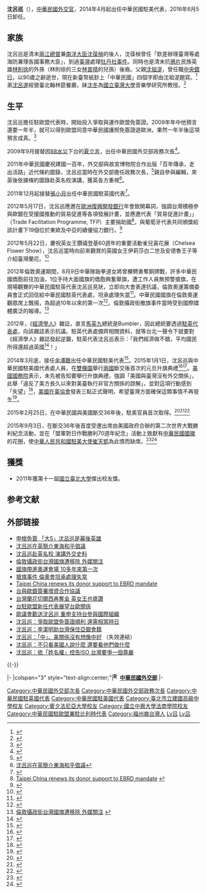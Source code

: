 {{Infobox_officeholder
| name = 沈呂巡
| image name =Lyu-hsun Shen from VOA.jpg
| width =200px
| office ={{ROC}}第13任[[中華民國駐美國大使列表|駐美代表]]
| term_start = 2014年3月1日
| term_end   = 2016年6月5日
| premierroc = [[江宜樺|江宜樺]]<br>[[毛治國|毛治國]]<br>[[張善政|張善政]]<br>[[林全|林全]]
| predecessor = [[金溥聰|金溥聰]]
| successor = [[高碩泰|高碩泰]]
| office1 = {{ROC}}第8任[[中華民國駐英國大使列表|駐英代表]]
| term_start1 = 2011年12月15日
| term_end1   = 2014年2月28日
| premierroc1 = [[吳敦義|吳敦義]]<br>[[陳冲_(臺灣)|陳沖]]<br>[[江宜樺|江宜樺]]
| predecessor1 = [[張小月|張小月]]
| successor1 = [[劉志攻|劉志攻]]
| Native place = [[福建省_(中華民國)|福建省]][[林森縣|林森縣]]
| place of birth = {{ROC}}[[臺灣省|臺灣省]][[臺北市|臺北市]]<ref>{{Cite web |url=https://www.president.gov.tw/NEWS/20404 |title=總統主持外交事務有功人員授勳典禮 - 中華民國總統府 |access-date=2021-02-13 |archive-date=2021-10-27 |archive-url=https://web.archive.org/web/20211027013920/https://www.president.gov.tw/NEWS/20404 |dead-url=no }}</ref>
| date of birth = {{birth date and age|1949|11|12}}
| nationality = {{ROC}}
| party = {{KMT|23px}}
| educate =
*[[臺北市立建國高級中學|臺北市立建國高級中學]]畢業（1968）
*[[國立中興大學法商學院|國立中興大學法商學院]] (現[[國立臺北大學|國立臺北大學]]) 法學士（1972）
*美國[[賓州大學|賓州大學]]國際關係學碩士（1979）
*美國賓州大學國際關係學博士（1982）
| past =
*駐美國代表處國會組諮議<br><span style="color: blue;">（1982-1988）</span>
*亞洲開發銀行第18屆年會中華民國代表團顧問<br><span style="color: blue;">（1985）</span>
*中華民國外交部專門委員<br><span style="color: blue;">（1988-1991）</span>
*中華民國外交部北美司科長<br><span style="color: blue;">（1988-1991）</span>
*駐美國堪薩斯辦事處處長<br><span style="color: blue;">（1991-1993）</span>
*駐美國代表處秘書（政治）組長<br><span style="color: blue;">（1993-1994）</span>
*駐美國代表處國會組長<br><span style="color: blue;">（1994-1996）</span>
*中華民國外交部參事<br><span style="color: blue;">（1996-1999）</span>
*中華民國外交部北美司司長<br><span style="color: blue;">（1996-1999）</span>
*中華民國駐美國副代表<br><span style="color: blue;">（1999-2003）</span>
*駐日內瓦辦事處處長<br><span style="color: blue;">（2003-2008）</span>
*駐比利時代表處代表<br><span style="color: blue;">（2008.12.04-2009.10.20）</span>
*駐歐盟代表<br><span style="color: blue;">（2008.12.14-2009.10.20）</span>
*中華民國外交部政務次長<br><span style="color: blue;">（2009.10.21-2011-12-14）</span>
*駐英國代表處代表<br><span style="color: blue;">（2011.12.15-2014.2.28）</span>
*中華民國駐美國代表<br><span style="color: blue;">（2014.3.1-2016.6.5）</span>
*國立臺灣大學政治系教授級專業技術人員
}}
'''沈呂巡'''（{{bd|1949年|11月12日|||}}），[[中華民國|中華民國]][[外交官|外交官]]，2014年4月起出任中華民國駐美代表，2016年6月5日卸任。

==家族==
沈呂巡是清末[[兩江總督|兩江總督]]兼[[南洋大臣|南洋大臣]][[沈葆楨|沈葆楨]]的後人，沈葆楨曾任「欽差辦理臺灣等處海防兼理各國事務大臣」，到過[[臺灣|臺灣]]處理[[牡丹社事件|牡丹社事件]]。同時也是清末抗[[鴉片|鴉片]]民族英雄[[林則徐|林則徐]]的外孫（林則徐的三女[[林普晴|林普晴]]的兒孫）後裔。父親[[沈祖湜|沈祖湜]]，曾任職[[中央銀行|中央銀行]]，以90歲之齡逝世，現在新臺幣紙鈔上「中華民國」四個字即由沈祖湜題寫。<ref>{{cite news|url=http://www.cna.com.tw/news/aipl/201501140366-1.aspx|title=沈呂巡父逝 近日返台奔喪|publisher=中央社|date=2015-01-14|accessdate=2015-01-14|archive-date=2015-04-02|archive-url=https://web.archive.org/web/20150402171238/http://www.cna.com.tw/news/aipl/201501140366-1.aspx|dead-url=no}}</ref>弟[[沈呂遂|沈呂遂]]經營臺北翰林筵餐廳，妹[[沈冬|沈冬]]為[[國立臺灣大學|國立臺灣大學]]音樂學研究所教授。<ref>{{cite news|url=http://xintai.hosthk133.idc-icp.com/hanlinyan/index.php?c=main&a=commentsshow&id=20|title=福州官府菜 主人身世顯赫|publisher=[[聯合報|聯合報]]|date=2011-04|language=zh-tw}}{{Dead link|date=2018年10月 |bot=InternetArchiveBot |fix-attempted=yes }}</ref>

==生平==
沈呂巡擔任駐歐盟代表時，開始投入爭取與運作歐盟免簽證。2009年年中他預言還要一年半，就可以得到歐盟同意中華民國護照免簽證遊歐洲，果然一年半後這項預言成真。<ref>{{Cite web |url=http://udn.com/NEWS/NATIONAL/NATS4/5997827.shtml |title=申根免簽 「大S」沈呂巡是幕後英雄 |accessdate=2013-03-03 |archive-date=2014-05-22 |archive-url=https://web.archive.org/web/20140522141332/http://udn.com/NEWS/NATIONAL/NATS4/5997827.shtml |dead-url=no }}</ref>

2009年9月接替因[[88水災|88水災]]下台的[[夏立言|夏立言]]，出任中華民國外交部政務次長<ref>{{Cite web |url=http://epochtimes.com/b5/9/9/16/n2658863.htm |title=楊念祖任國防部副部長 外交部政次沈呂巡 |accessdate=2009-11-20 |archive-date=2014-03-16 |archive-url=https://web.archive.org/web/20140316212604/http://www.epochtimes.com/b5/9/9/16/n2658863.htm |dead-url=no }}</ref>。

2011年中華民國慶祝建國一百年，外交部與故宮博物院合作出版「百年傳承，走出活路」近代條約圖錄，沈呂巡當時在外交部擔任政務次長，<ref>{{Cite web |url=http://www.cna.com.tw/News/aOPL/201212070087-1.aspx |title=沈呂巡赴英名校 演講外交史料 |access-date=2013-03-03 |archive-url=https://web.archive.org/web/20121208012715/http://www.cna.com.tw/News/aOPL/201212070087-1.aspx |archive-date=2012-12-08 |dead-url=yes }}</ref>親自參與編輯，來英後依據條約圖錄赴英名校演講，獲英各方重視<ref>[http://news.rti.org.tw/index_newsContent.aspx?nid=403804 沈呂巡在英簡介東海和平倡議]{{dead link|date=2018年3月 |bot=InternetArchiveBot |fix-attempted=yes }}</ref>。

2011年12月起接替[[張小月|張小月]]出任中華民國駐英國代表<ref>{{Cite web |url=http://www.epochtimes.com/b5/11/12/14/n3457370.htm%E6%B2%88%E5%91%82%E5%B7%A1%E5%8D%B8%E4%BB%BB%E9%A7%90%E8%8B%B1--%E4%B8%8D%E6%94%B9%E7%9B%B4%E8%A8%80%E6%9C%AC%E8%89%B2 |title=沈呂巡卸任駐英 不改直言本色 |accessdate=2012-04-29 |archive-date=2013-06-13 |archive-url=https://web.archive.org/web/20130613152640/http://www.epochtimes.com/b5/11/12/14/n3457370.htm%E6%B2%88%E5%91%82%E5%B7%A1%E5%8D%B8%E4%BB%BB%E9%A7%90%E8%8B%B1--%E4%B8%8D%E6%94%B9%E7%9B%B4%E8%A8%80%E6%9C%AC%E8%89%B2 |dead-url=no }}</ref>。

2012年5月17日，沈呂巡應邀在[[歐洲復興開發銀行|歐洲復興開發銀行]]年會致開幕詞，強調台灣積極參與歐銀在受援國推動的貿易促進等各項發展計畫，並應邀代表「貿易促進計畫」」（Trade Facilitation Programme, TFP）主要捐助國<ref>[http://www.ebrd.com/english/pages/news/press/2012/120523.shtml  Taipei China renews its donor support to EBRD mandate] {{webarchive|url=https://web.archive.org/web/20140522125815/http://www.ebrd.com/english/pages/news/press/2012/120523.shtml |date=2014-05-22 }}</ref>，與葡萄牙代表共同頒獎給該計畫下19個位於東歐及中亞的績優協力銀行。<ref>{{Cite web |url=http://tw.news.yahoo.com/%E5%8F%B0%E8%88%87%E6%AD%90%E9%8A%80%E7%B0%BD%E7%BD%B2%E5%A2%9E%E8%B3%87%E5%90%88%E4%BD%9C%E5%8D%94%E8%AD%B0-060810031.html |title=台與歐銀簽署增資合作協議 |accessdate=2013-03-03 |archive-date=2014-05-22 |archive-url=https://web.archive.org/web/20140522170021/https://tw.news.yahoo.com/%E5%8F%B0%E8%88%87%E6%AD%90%E9%8A%80%E7%B0%BD%E7%BD%B2%E5%A2%9E%E8%B3%87%E5%90%88%E4%BD%9C%E5%8D%94%E8%AD%B0-060810031.html |dead-url=no }}</ref>

2012年5月22日，慶祝英女王鑽禧登基60週年的重要活動雀兒喜花展（Chelsea Flower Show），沈呂巡當時向前來觀賞的英國女王伊莉莎白二世及安德魯王子等介紹臺灣蘭花。<ref>{{Cite web |url=http://www.libertytimes.com.tw/2012/new/may/23/today-t3.htm |title=台灣蘭花切爾西再奪金 英女王也盛讚 |accessdate=2013-03-03 |archive-date=2013-01-08 |archive-url=https://web.archive.org/web/20130108195851/http://www.libertytimes.com.tw/2012/new/may/23/today-t3.htm |dead-url=no }}</ref>

2012年倫敦奧運期間，8月9日中華隊跆拳道女將曾櫟騁勇奪銅牌戰，許多中華民國僑胞前往加油，1位手持大面國旗的僑胞興奮舉旗，遭工作人員無預警搶旗，在現場觀賽的中華民國駐英代表沈呂巡見狀，立即向大會表達抗議，倫敦奧運籌備委員會正式回信給中華民國駐英代表處，坦承處理失當<ref>{{Cite web |url=http://www.cna.com.tw/News/FirstNews/201208210051-1.aspx |title=搶旗事件 倫奧會坦承處理失當 |accessdate=2013-03-03 |archive-date=2014-05-22 |archive-url=https://web.archive.org/web/20140522141244/http://www.cna.com.tw/News/FirstNews/201208210051-1.aspx |dead-url=no }}</ref>。中華民國國旗在倫敦奧運觀眾席上飄揚，為超過10年以來的第一次<ref>{{Cite web |url=http://www.tvbs.com.tw/news/news_list.asp?no=nunumt198720120809182229 |title=國旗帶進奧運會場 10多年來第一次 |accessdate=2013-03-03 |archive-date=2014-05-22 |archive-url=https://web.archive.org/web/20140522123917/http://www.tvbs.com.tw/news/news_list.asp?no=nunumt198720120809182229 |dead-url=no }}</ref>。倫敦攝政街撤旗事件當時受到國際媒體廣泛的報導。<ref>[http://www.ctitv.com.tw/news_video_c15v90773.html 倫敦攝政街台灣國旗遭移除 外媒關注] {{webarchive|url=https://web.archive.org/web/20140522141906/http://www.ctitv.com.tw/news_video_c15v90773.html |date=2014-05-22 }}</ref>

2012年，《[[經濟學人|經濟學人]]》雜誌，直言[[馬英九|馬英九]]總統是Bumbler，因此總統要透過[[駐英國台北代表處|駐英代表處]]，向該雜誌表示抗議。駐英代表處備齊相關資料，就等台北一聲令下就要對《經濟學人》雜誌發起逆襲，駐英代表沈呂巡表示：「我們經濟做不錯，平均國民所得還超過英國<ref>{{Cite web |url=http://www.youtube.com/watch?v=8cnjukXctjo |title=不甘被罵蠢！馬英九：不實報導 心痛委屈(民視新聞) |accessdate=2012-11-18 |archive-date=2014-04-16 |archive-url=https://web.archive.org/web/20140416173650/http://www.youtube.com/watch?v=8cnjukXctjo |dead-url=no }}</ref>！」

2014年3月底，接任[[金溥聰|金溥聰]]出任中華民國駐美代表<ref>{{Cite web |url=http://www.cna.com.tw/news/aopl/201402070442-1.aspx |title=任駐美代表 沈呂巡：全力以赴 |access-date=2014-03-16 |archive-url=https://web.archive.org/web/20140316224611/http://www.cna.com.tw/news/aopl/201402070442-1.aspx |archive-date=2014-03-16 |dead-url=yes }}</ref>。2015年1月1日，沈呂巡與中華民國駐美國代表處人員，在[[雙橡園|雙橡園]]舉行[[中華民國與美國關係|兩國]]斷交後首次的元旦升旗典禮<ref>{{cite web |title=駐美國代表處36年來首度於雙橡園舉辦元旦升旗典禮 |publisher=[[駐美國台北經濟文化代表處|駐美國台北經濟文化代表處]] |url=http://www.taiwanembassy.org/us/ct.asp?xItem=577172&ctNode=2264&mp=11 |date=2015-01-02 |accessdate=2015-01-03 |language=zh-tw |deadurl=yes |archiveurl=https://archive.today/20150103031612/http://www.taiwanembassy.org/us/ct.asp?xItem=577172&ctNode=2264&mp=11 |archivedate=2015-01-03 }}</ref><ref>{{cite news | title = 台美斷交36年後 雙橡園首辦元旦升旗典禮 | author = 曹郁芬 | publisher = [[自由時報|自由時報]] | url = http://news.ltn.com.tw/news/politics/breakingnews/1195457 | date = 2015-01-02 | accessdate = 2015-01-03 | language = zh-tw | archive-date = 2015-01-02 | archive-url = https://web.archive.org/web/20150102115513/http://news.ltn.com.tw/news/politics/breakingnews/1195457 | dead-url = no }}</ref>。[[美國國務院|美國國務院]]表示，未先被告知要舉行升旗典禮，強調「美國與臺灣沒有外交關係」，此舉「違反了美方長久以來對美臺執行非官方關係的諒解」，並對這項行動感到「失望」<ref>{{cite news | title = 雙橡園升旗 美國務院：違反非官方關係 | author = 曹郁芬 | publisher = [[自由時報|自由時報]] | url = http://news.ltn.com.tw/news/world/breakingnews/1198887 | date = 2015-01-07 | accessdate = 2015-01-07 | language = zh-tw | archive-date = 2015-01-07 | archive-url = https://web.archive.org/web/20150107030829/http://news.ltn.com.tw/news/world/breakingnews/1198887 | dead-url = no }}</ref>，[[美國在臺協會|美國在臺協會]]發表三點正式聲明，希望臺灣方面確保這類事情不再發生<ref>{{cite news | title = AIT強烈聲明：台不應再辦升旗典禮 | author = 曹伯晏 | publisher = [[自由時報|自由時報]] | url = http://news.ltn.com.tw/news/politics/breakingnews/1200029 | date = 2015-01-07 | accessdate = 2015-01-08 | language = zh-tw | archive-date = 2015-01-08 | archive-url = https://web.archive.org/web/20150108070957/http://news.ltn.com.tw/news/politics/breakingnews/1200029 | dead-url = no }}</ref>。

2015年2月25日，在中華民國與美國斷交36年後，駐美官員首次取得{{Link-en|外交車牌|Diplomatic vehicle registration plate}}。<ref>{{Cite web |url=http://www.appledaily.com.tw/realtimenews/article/new/20150225/564275/ |title=斷交36年　駐美處首度掛上外交車牌 |accessdate=2015-09-04 |archive-date=2015-09-24 |archive-url=https://web.archive.org/web/20150924151735/http://www.appledaily.com.tw/realtimenews/article/new/20150225/564275/ |dead-url=no }}</ref><ref>{{Cite web |url=http://www.appledaily.com.tw/appledaily/article/headline/20150226/36406281/ |title=斷交36年 我駐美處獲外交車牌 |accessdate=2015-09-17 |archive-date=2015-08-13 |archive-url=https://web.archive.org/web/20150813155407/http://www.appledaily.com.tw/appledaily/article/headline/20150226/36406281/ |dead-url=no }}</ref><ref>{{Cite web |url=https://tw.news.yahoo.com/%E6%88%91%E9%A7%90%E7%BE%8E%E5%AE%98%E5%93%A1%E9%A6%96%E6%8E%9B%E5%A4%96%E4%BA%A4%E8%BB%8A%E7%89%8C-215030521.html |title=我駐美官員首掛外交車牌 |accessdate=2015-09-17 |archive-date=2015-12-23 |archive-url=https://web.archive.org/web/20151223143620/https://tw.news.yahoo.com/%E6%88%91%E9%A7%90%E7%BE%8E%E5%AE%98%E5%93%A1%E9%A6%96%E6%8E%9B%E5%A4%96%E4%BA%A4%E8%BB%8A%E7%89%8C-215030521.html |dead-url=no }}</ref>

2015年9月3日，在斷交36年後首度受邀出席由美國政府合辦的第二次世界大戰勝利紀念活動，並在「盟軍對日作戰勝利70週年紀念」活動上致獻有[[中華民國國徽|中華民國國徽]]的花圈，使[[中華人民共和國駐美大使|中華人民共和國駐美大使]][[崔天凱|崔天凱]]為此憤而缺席。<ref>{{Cite web |url=http://www.cna.com.tw/news/firstnews/201509030022-1.aspx |title=美尊重台灣與史實 沈呂巡參加二戰紀念 |accessdate=2015-09-17 |archive-date=2015-09-05 |archive-url=https://web.archive.org/web/20150905055609/http://www.cna.com.tw/news/firstnews/201509030022-1.aspx |dead-url=no }}</ref><ref>{{Cite web |url=http://news.ltn.com.tw/news/focus/paper/912282 |title=美紀念二戰 沈呂巡獻花 中方惱羞缺席 |accessdate=2015-09-17 |archive-date=2015-09-04 |archive-url=https://web.archive.org/web/20150904212356/http://news.ltn.com.tw/news/focus/paper/912282 |dead-url=no }}</ref>

==獲獎==
*2011年獲第十一屆[[國立臺北大學|國立臺北大學]]傑出校友獎。

== 参考文献==
{{Reflist|2}}

== 外部链接 ==
{{Commons cat|Shen Lyu-shun}}
* [http://udn.com/NEWS/NATIONAL/NATS4/5997827.shtml 申根免簽 「大S」沈呂巡是幕後英雄] {{Wayback|url=http://udn.com/NEWS/NATIONAL/NATS4/5997827.shtml |date=20140522141332 }}
* [https://tw.news.yahoo.com/%E6%B2%88%E5%91%82%E5%B7%A1%E5%9C%A8%E8%8B%B1%E7%B0%A1%E4%BB%8B%E6%9D%B1%E6%B5%B7%E5%92%8C%E5%B9%B3%E5%80%A1%E8%AD%B0-111447089.html 沈呂巡在英簡介東海和平倡議] {{Wayback|url=https://tw.news.yahoo.com/%E6%B2%88%E5%91%82%E5%B7%A1%E5%9C%A8%E8%8B%B1%E7%B0%A1%E4%BB%8B%E6%9D%B1%E6%B5%B7%E5%92%8C%E5%B9%B3%E5%80%A1%E8%AD%B0-111447089.html |date=20150108010733 }}
* [https://web.archive.org/web/20121208012715/http://www.cna.com.tw/News/aOPL/201212070087-1.aspx 沈呂巡赴英名校 演講外交史料]
* [https://web.archive.org/web/20140522141906/http://www.ctitv.com.tw/news_video_c15v90773.html 倫敦攝政街台灣國旗遭移除 外媒關注]
* [http://www.tvbs.com.tw/news/news_list.asp?no=nunumt198720120809182229 國旗帶進奧運會場 10多年來第一次] {{Wayback|url=http://www.tvbs.com.tw/news/news_list.asp?no=nunumt198720120809182229 |date=20140522123917 }}
* [http://www.cna.com.tw/News/FirstNews/201208210051-1.aspx 搶旗事件 倫奧會坦承處理失當] {{Wayback|url=http://www.cna.com.tw/News/FirstNews/201208210051-1.aspx |date=20140522141244 }}
* [https://web.archive.org/web/20140522125815/http://www.ebrd.com/english/pages/news/press/2012/120523.shtml  Taipei China renews its donor support to EBRD mandate]
* [http://tw.news.yahoo.com/%E5%8F%B0%E8%88%87%E6%AD%90%E9%8A%80%E7%B0%BD%E7%BD%B2%E5%A2%9E%E8%B3%87%E5%90%88%E4%BD%9C%E5%8D%94%E8%AD%B0-060810031.html 台與歐銀簽署增資合作協議] {{Wayback|url=http://tw.news.yahoo.com/%E5%8F%B0%E8%88%87%E6%AD%90%E9%8A%80%E7%B0%BD%E7%BD%B2%E5%A2%9E%E8%B3%87%E5%90%88%E4%BD%9C%E5%8D%94%E8%AD%B0-060810031.html |date=20140522170021 }}
* [http://www.libertytimes.com.tw/2012/new/may/23/today-t3.htm 台灣蘭花切爾西再奪金 英女王也盛讚] {{Wayback|url=http://www.libertytimes.com.tw/2012/new/may/23/today-t3.htm |date=20130108195851 }}
* [http://www.epochtimes.com.au/b5/9/2/8/n2421744.htm 台駐歐盟新任代表展望台歐關係] {{Wayback|url=http://www.epochtimes.com.au/b5/9/2/8/n2421744.htm |date=20190609175906 }}
* [http://www.epochtimes.com/b5/9/10/15/n2690138.htm 歐議會歡送沈呂巡 重申支持台參與國際組織] {{Wayback|url=http://www.epochtimes.com/b5/9/10/15/n2690138.htm |date=20140522122412 }}
* [http://www.epochtimes.com.au/b5/9/5/3/n2514183.htm 沈呂巡：爭取歐盟免簽證順利 還需相當時日] {{Wayback|url=http://www.epochtimes.com.au/b5/9/5/3/n2514183.htm |date=20190607154442 }}
* [http://www.etaiwannews.com/etn/news_content.php?id=1108321&lang=tc_news&cate_img=257.jpg&cate_rss=news_PD 沈呂巡：李潔明助台灣保住亞銀會籍] {{Wayback|url=http://www.etaiwannews.com/etn/news_content.php?id=1108321&lang=tc_news&cate_img=257.jpg&cate_rss=news_PD |date=20140112090600 }}
* [http://www.ttv.com.tw/news/view/?i=11200919501663TFD5F36E255E9303WC993858IP44RD8V7E 沈呂巡：「中」、美關係沒有想像中好] {{Wayback|url=http://www.ttv.com.tw/news/view/?i=11200919501663TFD5F36E255E9303WC993858IP44RD8V7E |date=20160308053057 }}（失效連結）
* [http://www.ttv.com.tw/news/view/?i=1120091852322HA5E2304BD5M8A5BO0J63H2WHC2FUZCD97Q 沈呂巡：不只看美國人說什麼 還要看他們做什麼]
* [https://web.archive.org/web/20071206093256/http://www.hellouk.org/forum/lofiversion/index.php/t158851.html 沈呂巡：依「姓名權」控告ISO 台灣要爭一個尊嚴]

{{-}}

{{start box}}
{{s-dip}}
|-
|colspan="3" style="text-align:center;"|'''[[File:ROC_Ministry_of_Foreign_Affairs_Emblem.svg|17px]][[中華民國外交部|中華民國外交部]]'''
|-
{{s-before|[[金溥聰|金溥聰]]}}
{{s-title|[[中華民國駐美國大使|駐美大使]]<br><small>第三任<br>2014年3月1日－2016年6月5日}}
{{s-after|[[高碩泰|高碩泰]]}}
{{end box}}

{{DEFAULTSORT:S}}
[[Category:中華民國外交部次長|Category:中華民國外交部次長]]
[[Category:中華民國外交部政務次長|Category:中華民國外交部政務次長]]
[[Category:中華民國駐英國代表|Category:中華民國駐英國代表]]
[[Category:中華民國駐美國代表|Category:中華民國駐美國代表]]
[[Category:臺北市立建國高級中學校友|Category:臺北市立建國高級中學校友]]
[[Category:賓夕法尼亞大學校友|Category:賓夕法尼亞大學校友]]
[[Category:國立中興大學法商學院校友|Category:國立中興大學法商學院校友]]
[[Category:中華民國駐歐盟兼駐比利時代表|Category:中華民國駐歐盟兼駐比利時代表]]
[[Category:福州裔台灣人|Category:福州裔台灣人]]
[[Category:沈葆楨家族|Lv吕]]
[[Category:沈姓|Lv吕]]